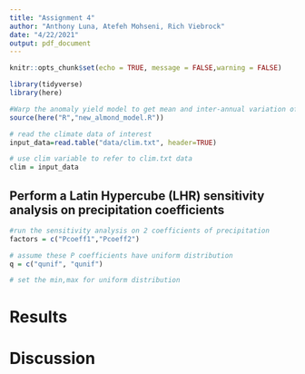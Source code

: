 ```yaml
---
title: "Assignment 4"
author: "Anthony Luna, Atefeh Mohseni, Rich Viebrock"
date: "4/22/2021"
output: pdf_document
---
```


```r
knitr::opts_chunk$set(echo = TRUE, message = FALSE,warning = FALSE)
```

```r
library(tidyverse)
library(here)

#Warp the anomaly yield model to get mean and inter-annual variation of the yield anomaly
source(here("R","new_almond_model.R"))

# read the climate data of interest
input_data=read.table("data/clim.txt", header=TRUE)

# use clim variable to refer to clim.txt data
clim = input_data


```

## Perform a Latin Hypercube (LHR) sensitivity analysis on precipitation coefficients
```r
#run the sensitivity analysis on 2 coefficients of precipitation
factors = c("Pcoeff1","Pcoeff2")

# assume these P coefficients have uniform distribution
q = c("qunif", "qunif")

# set the min,max for uniform distribution

```


# Results


# Discussion